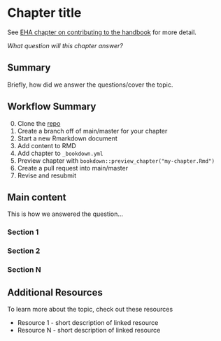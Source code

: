 # Chapter title {#chapterTitle}

See [EHA chapter on contributing to the handbook](https://ecohealthalliance.github.io/eha-ma-handbook) for more detail.

*What question will this chapter answer?*

## Summary
Briefly, how did we answer the questions/cover the topic.

## Workflow Summary

0) Clone the [repo](https://github.com/ecohealthalliance/eha-ma-handbook) 
1) Create a branch off of main/master for your chapter 
2) Start a new Rmarkdown document
3) Add content to RMD
4) Add chapter to `_bookdown.yml`
5) Preview chapter with `bookdown::preview_chapter("my-chapter.Rmd")`
6) Create a pull request into main/master
7) Revise and resubmit

## Main content

This is how we answered the question...

### Section 1

### Section 2

### Section N

## Additional Resources

To learn more about the topic, check out these resources

- Resource 1 - short description of linked resource
- Resource N - short description of linked resource

